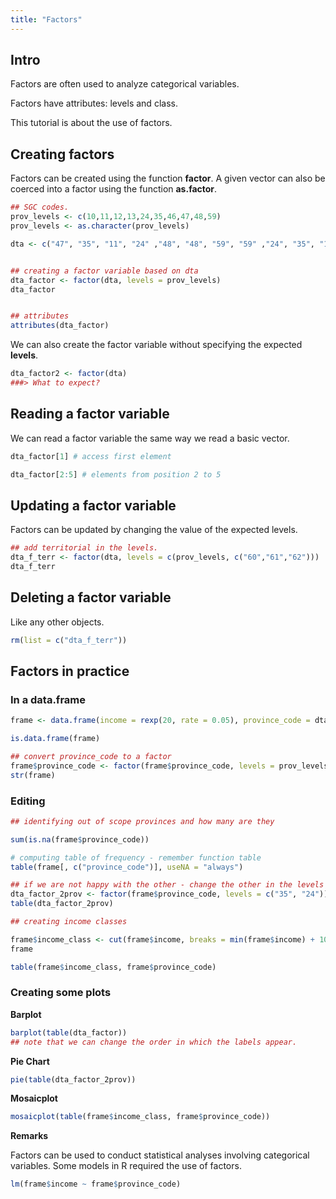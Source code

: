 ---
title: "Factors"
---

## Intro

Factors are often used to analyze categorical variables.

Factors have attributes: levels and class.

This tutorial is about the use of factors.

## Creating factors

Factors can be created using the function **factor**. A given vector can also be coerced into a factor using the function **as.factor**.

```{r}
## SGC codes.
prov_levels <- c(10,11,12,13,24,35,46,47,48,59)
prov_levels <- as.character(prov_levels)

dta <- c("47", "35", "11", "24" ,"48", "48", "59", "59" ,"24", "35", "13" ,"61","12", "11", "13", "10", "59", "48" ,"62", "48")


## creating a factor variable based on dta
dta_factor <- factor(dta, levels = prov_levels)
dta_factor


## attributes
attributes(dta_factor)

```

We can also create the factor variable without specifying the expected **levels**.

```{r}
dta_factor2 <- factor(dta)
###> What to expect?
```

## Reading a factor variable

We can read a factor variable the same way we read a basic vector.

```{r}
dta_factor[1] # access first element

dta_factor[2:5] # elements from position 2 to 5
```

## Updating a factor variable

Factors can be updated by changing the value of the expected levels.

```{r}
## add territorial in the levels.
dta_f_terr <- factor(dta, levels = c(prov_levels, c("60","61","62")))
dta_f_terr 
```

## Deleting a factor variable

Like any other objects.

```{r}
rm(list = c("dta_f_terr"))
```

## Factors in practice

### In a data.frame

```{r}
frame <- data.frame(income = rexp(20, rate = 0.05), province_code = dta)

is.data.frame(frame)

## convert province_code to a factor
frame$province_code <- factor(frame$province_code, levels = prov_levels)
str(frame)
```

### Editing

```{r}
## identifying out of scope provinces and how many are they

sum(is.na(frame$province_code)) 

```

```{r}
# computing table of frequency - remember function table
table(frame[, c("province_code")], useNA = "always")

```

```{r}
## if we are not happy with the other - change the other in the levels
dta_factor_2prov <- factor(frame$province_code, levels = c("35", "24"))
table(dta_factor_2prov)
```

```{r}

## creating income classes

frame$income_class <- cut(frame$income, breaks = min(frame$income) + 10*(0:5))
frame


```

```{r}

table(frame$income_class, frame$province_code)
```

### Creating some plots

**Barplot**

```{r}
barplot(table(dta_factor))
## note that we can change the order in which the labels appear.
```

**Pie Chart**

```{r}
pie(table(dta_factor_2prov))
```

**Mosaicplot**

```{r}
mosaicplot(table(frame$income_class, frame$province_code))
```

**Remarks**

Factors can be used to conduct statistical analyses involving categorical variables. Some models in R required the use of factors.

```{r}
lm(frame$income ~ frame$province_code)
```
